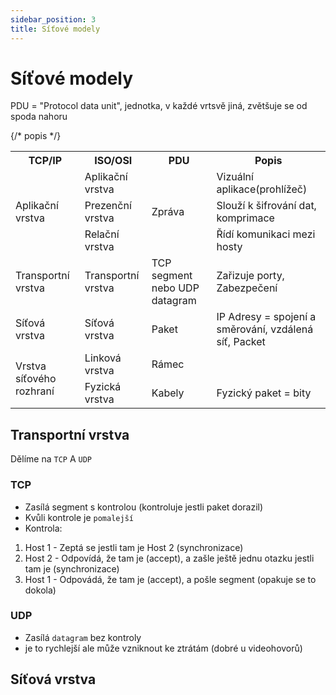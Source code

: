 ```yaml
---
sidebar_position: 3
title: Síťové modely
---
```


# Síťové modely

PDU = "Protocol data unit", jednotka, v každé vrtsvě jiná, zvětšuje se od spoda nahoru

<table align="center">
    <tr>
        <th>
            TCP/IP
        </th>
        <th>
            ISO/OSI
        </th>
        <th>
           PDU
        </th>
        <th>
           Popis
        </th>
    </tr>
  <tr>
    <td rowspan="3">Aplikační vrstva</td>
    <td>Aplikační vrstva</td>
    <td rowspan="3">Zpráva</td>
    <td>Vizuální aplikace(prohlížeč)</td>  
  </tr>
  <tr>
    <td>Prezenční vrstva</td>
    <td>Slouží k šifrování dat, komprimace</td>
  </tr>
  <tr>
    <td>Relační vrstva</td>
    <td>Řídí komunikaci mezi hosty</td>
  </tr>
  <tr>
    <td>Transportní vrstva</td>
    <td>Transportní vrstva</td>
    <td>TCP segment nebo UDP datagram</td>
    <td>Zařizuje porty, Zabezpečení</td> {/* popis */}
  </tr>
  <tr>
    <td>Síťová vrstva</td>
    <td>Síťová vrstva</td>
    <td>Paket</td>
    <td>IP Adresy = spojení a směrování, vzdálená síť, Packet</td>
  </tr>
  <tr>
    <td rowspan="2">Vrstva síťového rozhraní</td>
    <td>Linková vrstva</td>
    <td>Rámec</td>
  </tr>
  <tr>
    <td>Fyzická vrstva</td>
    <td>Kabely</td>
    <td>Fyzický paket = bity</td>
  </tr>
</table>

## Transportní vrstva

Dělíme na `TCP` A `UDP` 

### TCP
* Zasílá segment s kontrolou (kontroluje jestli paket dorazil) 
* Kvůli kontrole je `pomalejší`
* Kontrola: 
1. Host 1 - Zeptá se jestli tam je Host 2 (synchronizace)
2. Host 2 - Odpovídá, že tam je (accept), a zašle ještě jednu otazku jestli tam je (synchronizace)
3. Host 1 - Odpovádá, že tam je (accept), a pošle segment
(opakuje se to dokola)


### UDP 
* Zasílá `datagram` bez kontroly
* je to rychlejší ale může vzniknout ke ztrátám (dobré u videohovorů)

## Síťová vrstva